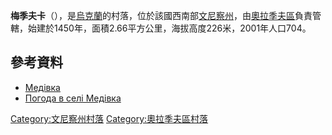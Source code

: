 {{coord|49|15|36|N|29|19|59|E|scale:30000|display=title}}

'''梅季夫卡'''（{{lang-uk|Медівка}}），是[[烏克蘭|烏克蘭]]的村落，位於該國西南部[[文尼察州|文尼察州]]，由[[奧拉季夫區|奧拉季夫區]]負責管轄，始建於1450年，面積2.66平方公里，海拔高度226米，2001年人口704。

==參考資料==
* [http://w1.c1.rada.gov.ua/pls/z7502/A005?rdat1=17.10.2012&rf7571=2648 Медівка]{{dead link|date=2018年3月 |bot=InternetArchiveBot |fix-attempted=yes }}
* [http://weather.in.ua/ua/vinnickaja/15343 Погода в селі Медівка] {{Wayback|url=http://weather.in.ua/ua/vinnickaja/15343 |date=20111220095843 }}

[[Category:文尼察州村落|Category:文尼察州村落]]
[[Category:奧拉季夫區村落|Category:奧拉季夫區村落]]


{{Vinnytsia-geo-stub}}